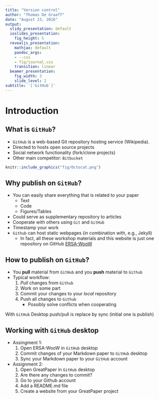 ```yaml
---
title: "Version control"
author: "Thomas De Graaff"
date: "August 23, 2016"
output:
  slidy_presentation: default
  ioslides_presentation:
    fig_height: 5
  revealjs_presentation:
    mathjax: default
    pandoc_args:
    - --css
    - fig/journal.css
    transition: linear
  beamer_presentation:
    fig_width: 3
    slide_level: 2
subtitle: '[`GitHub`]'
---
```


# Introduction

## What is `GitHub`?

+ `GitHub` is a web-based Git repository hosting service (Wikipedia).
+ Directed to hosts open source projects 
+ Social network functionality (fork/clone projects)
+ Other main competitor: `Bitbucket`

```r
knitr::include_graphics("fig/Octocat.png")
```

## Why publish on `GitHub`?

+ You can easily share everything that is related to your paper
    - Text 
    - Code
    - Figures/Tables
+ Could serve as supplementary repository to articles
+ Cooperate with others using `Git` and `GitHub`
+ Timestamp your work 
+ `Github` can host static webpages (in combination with, e.g., Jekyll)
    - In fact, all these workshop materials and this website is just one repository on GitHub [ERSA-WooW](https://github.com/Thdegraaff/ERSA-WooW)

## How to publish on `GitHub`?

+ You **pull** material from `GitHub` and you **push** material to `Github`
+ Typical workflow:
    1. *Pull* changes from `Github`
    2. Work on some part
    3. Commit your changes to your *local* repository
    4. Push all changes to `Github`
        - Possibly solve conflicts when cooperating 

With `GitHub` Desktop push/pull is replace by sync (initial one is publish)

## Working with `GitHub` desktop

- Assingment 1: 
    1. Open ERSA-WooW in `GitHub` desktop
    2. Commit changes of your Markdown paper to `GitHub` desktop
    3. Sync your Markdown paper to your `GitHub` account
    
- Assignment 2: 
    1. Open GreatPaper in `GitHub` desktop 
    2. Are there any changes to commit?
    3. Go to your Github account
    4. Add a README.md file
    5. Create a website from your GreatPaper project



